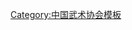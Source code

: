 {{Navbox
| name   = 中国武术协会第一届委员会
| title  = [[中国武术协会]]第一届委员会
| above  = 1958年9月－1964年
| bodyclass = hlist
| group1 = 主席
| list1  = [[李梦华]]
| group2 = 副主席
| list2  = [[王子平]]
| group3 = 秘书
| list3  = [[毛伯浩]]
| group4 = 委员
| list4  = 
* [[李梦华]]
* [[王子平]]
* [[毛伯浩]]
* [[唐豪 (1896年)|{{Box|唐　豪}}]]
* [[徐致一]]
* [[郑怀贤]]
* [[张登魁]]
* [[张文广]]
* [[郝家俊]]
* [[顾留馨]]
* [[蔡龙云]]
* [[陈盛甫]]
* [[吴图南]]
* [[徐良骥]]
* [[吴桐|{{Box|吴　桐}}]]
* [[孙文滨]]
* [[王新泉]]
* [[薛仪衡]]
* [[王树田]]
* [[李毅立]]
* [[王子章]]
* [[李元超]]
* [[施鸿义]]
* [[李宗本]]
* [[卜文德]]
* [[周明德]]
* [[刘杞荣]]
* [[周公勇]]
* [[曹文彬]]
* [[李天骥]]
* [[佟忠义|{{Box|佟忠义}}]]
| group5 = 
| list5  = 
| group6 = 
| list6  = 
| below  = 标注：{{Box|任内逝世}}
}}<noinclude>
{{collapsible option}}
[[Category:中国武术协会模板]]
</noinclude>